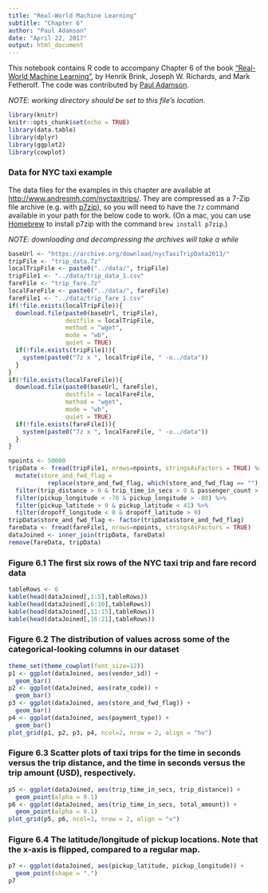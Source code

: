 ```yaml
---
title: "Real-World Machine Learning"
subtitle: "Chapter 6"
author: "Paul Adamson"
date: "April 22, 2017"
output: html_document
---
```


This notebook contains R code to accompany Chapter 6 of the book 
["Real-World Machine Learning"](https://www.manning.com/books/real-world-machine-learning),
by  Henrik Brink, Joseph W. Richards, and Mark Fetherolf.  The code was 
contributed by [Paul Adamson](http://github.com/padamson). 

*NOTE: working directory should be set to this file's location.*

```r
library(knitr)
knitr::opts_chunk$set(echo = TRUE)
library(data.table)
library(dplyr)
library(ggplot2)
library(cowplot)
```

### Data for NYC taxi example

The data files for the examples in this chapter are available at 
[http://www.andresmh.com/nyctaxitrips/](http://www.andresmh.com/nyctaxitrips/).
They are compressed as a 7-Zip file archive 
(e.g. with [p7zip](http://p7zip.sourceforge.net)), so you will
need to have the `7z` command available in your path for the below code to work. 
(On a mac, you can use [Homebrew](https://brew.sh) to install p7zip with 
the command `brew install p7zip`.)

*NOTE: downloading and decompressing the archives will take a while*

```r
baseUrl <- "https://archive.org/download/nycTaxiTripData2013/"
tripFile <- "trip_data.7z"
localTripFile <- paste0("../data/", tripFile)
tripFile1 <- "../data/trip_data_1.csv"
fareFile <- "trip_fare.7z"
localFareFile <- paste0("../data/", fareFile)
fareFile1 <- "../data/trip_fare_1.csv"
if(!file.exists(localTripFile)){
  download.file(paste0(baseUrl, tripFile), 
                destfile = localTripFile,
                method = "wget",
                mode = "wb",
                quiet = TRUE)
  if(!file.exists(tripFile1)){
    system(paste0("7z x ", localTripFile, " -o../data"))
  }
}
if(!file.exists(localFareFile)){
  download.file(paste0(baseUrl, fareFile), 
                destfile = localFareFile,
                method = "wget",
                mode = "wb",
                quiet = TRUE)
  if(!file.exists(fareFile1)){
    system(paste0("7z x ", localFareFile, " -o../data"))
  }
}
```

```r
npoints <- 50000
tripData <- fread(tripFile1, nrows=npoints, stringsAsFactors = TRUE) %>%
  mutate(store_and_fwd_flag = 
           replace(store_and_fwd_flag, which(store_and_fwd_flag == ""), "N")) %>%
  filter(trip_distance > 0 & trip_time_in_secs > 0 & passenger_count > 0) %>%
  filter(pickup_longitude < -70 & pickup_longitude > -80) %>%
  filter(pickup_latitude > 0 & pickup_latitude < 41) %>%
  filter(dropoff_longitude < 0 & dropoff_latitude > 0)
tripData$store_and_fwd_flag <- factor(tripData$store_and_fwd_flag)
fareData <- fread(fareFile1, nrows=npoints, stringsAsFactors = TRUE)
dataJoined <- inner_join(tripData, fareData)
remove(fareData, tripData)
```

### Figure 6.1 The first six rows of the NYC taxi trip and fare record data

```r
tableRows <- 6
kable(head(dataJoined[,1:5],tableRows))
kable(head(dataJoined[,6:10],tableRows))
kable(head(dataJoined[,11:15],tableRows))
kable(head(dataJoined[,16:21],tableRows))
```

### Figure 6.2 The distribution of values across some of the categorical-looking columns in our dataset

```r
theme_set(theme_cowplot(font_size=12))
p1 <- ggplot(dataJoined, aes(vendor_id)) +
  geom_bar()
p2 <- ggplot(dataJoined, aes(rate_code)) +
  geom_bar()
p3 <- ggplot(dataJoined, aes(store_and_fwd_flag)) +
  geom_bar()
p4 <- ggplot(dataJoined, aes(payment_type)) +
  geom_bar()
plot_grid(p1, p2, p3, p4, ncol=2, nrow = 2, align = "hv")
```

### Figure 6.3 Scatter plots of taxi trips for the time in seconds versus the trip distance, and the time in seconds versus the trip amount (USD), respectively.

```r
p5 <- ggplot(dataJoined, aes(trip_time_in_secs, trip_distance)) +
  geom_point(alpha = 0.1)
p6 <- ggplot(dataJoined, aes(trip_time_in_secs, total_amount)) +
  geom_point(alpha = 0.1)
plot_grid(p5, p6, ncol=1, nrow = 2, align = "v")
```

### Figure 6.4 The latitude/longitude of pickup locations. Note that the x-axis is flipped, compared to a regular map.

```r
p7 <- ggplot(dataJoined, aes(pickup_latitude, pickup_longitude)) +
  geom_point(shape = ".")
p7
```